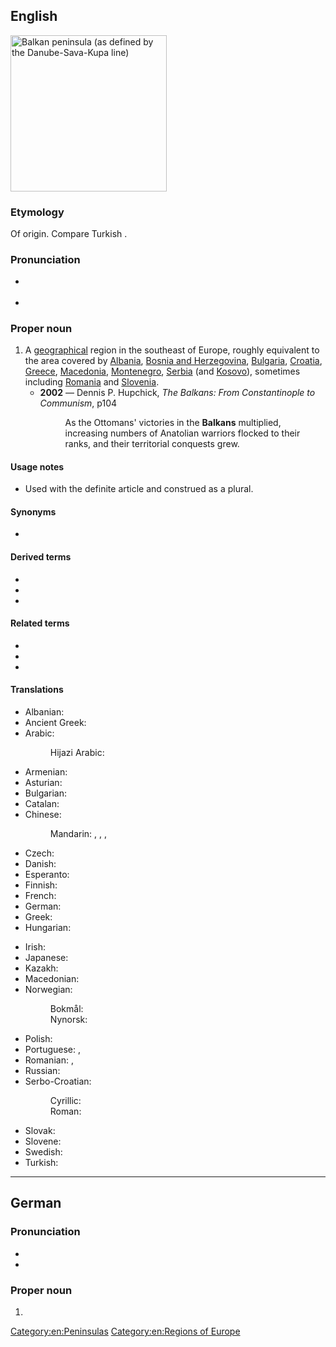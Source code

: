 ==English==
[[Image:Balkan_Peninsula.svg|thumb|250px|Balkan peninsula (as defined by the Danube-Sava-Kupa line)]]
{{wikipedia}}

===Etymology===
Of {{etyl|trk|en}} origin. Compare Turkish {{m|tr|balkan||wooded mountain range}}.

===Pronunciation===
* {{a|UK}} {{IPA|/ˈbɔːl.kənz/|/ˈbɒl.kənz/|lang=en}}
* {{a|US}} {{IPA|/ˈbɑl.kənz/|/ˈbɔl.kənz/|lang=en}}

===Proper noun===
{{en-proper noun}}

# A [[geographical]] region in the southeast of Europe, roughly equivalent to the area covered by [[Albania]], [[Bosnia and Herzegovina]], [[Bulgaria]], [[Croatia]], [[Greece]], [[Macedonia]], [[Montenegro]], [[Serbia]] (and [[Kosovo]]), sometimes  including [[Romania]] and [[Slovenia]].
#* '''2002''' — Dennis P. Hupchick, ''The Balkans: From Constantinople to Communism'', p104
#*: As the Ottomans' victories in the '''Balkans''' multiplied, increasing numbers of Anatolian warriors flocked to their ranks, and their territorial conquests grew.

====Usage notes====
* Used with the definite article {{m|en|the}} and construed as a plural.

====Synonyms====
* {{sense|geographical region}} {{l|en|Balkan Peninsula}}

====Derived terms====
* {{l|en|Balkan}}
* {{l|en|Balkanism}}
* {{l|en|Balkanize}}

====Related terms====
* {{l|en|Balkanic}}
* {{l|en|Balkanian}}
* {{l|en|Paleo-Balkan}}

====Translations====
{{trans-top-also|geographical region in the southeast of Europe|Balkan Peninsula}}
* Albanian: {{t-needed|sq}}
* Ancient Greek: {{t|grc|Χερσόνησος τοῦ Αἵμου|m|sc=polytonic}}
* Arabic: {{t|ar|البَلْقَان|f}}
*: Hijazi Arabic: {{t|acw|البَلْقَان|f|tr=al-balgān)}}
* Armenian: {{t|hy|Բալկաններ}}
* Asturian: {{t|ast|Balcanes|m}}
* Bulgarian: {{t|bg|Балкани|p|sc=Cyrl}}
* Catalan: {{t|ca|Balcans|m-p}}
* Chinese:
*: Mandarin: {{t+|cmn|巴爾幹|sc=Hani}}, {{t+|cmn|巴尔干|tr=Bā'ěrgàn|sc=Hani}}, {{t+|cmn|巴爾幹半島|sc=Hani}}, {{t+|cmn|巴尔干半岛|tr=Bā'ěrgàn bàndǎo|sc=Hani}}
* Czech: {{t+|cs|Balkán|m}}
* Danish: {{t|da|Balkan}}
* Esperanto: {{t|eo|Balkanio}}
* Finnish: {{t+|fi|Balkan}}
* French: {{t+|fr|Balkans|m}}
* German: {{t+|de|Balkan|m}}
* Greek: {{t+|el|Βαλκάνια|n-p}}
* Hungarian: {{t+|hu|Balkán}}
{{trans-mid}}
* Irish: {{t|ga|Balcáin|m-p|alt=na Balcáin}}
* Japanese: {{t|ja|バルカン半島|tr=[[Barukan hantō]]|sc=Jpan}}
* Kazakh: {{t|kk|Балқандар|p}}
* Macedonian: {{t|mk|Балкан|m}}
* Norwegian:
*: Bokmål: {{t|nb|Balkan}}
*: Nynorsk: {{t|nn|Balkan}}
* Polish: {{t+|pl|Bałkany}}
* Portuguese: {{t|pt|Balcãs|m-p}}, {{t|pt|Bálcãs|m-p}}
* Romanian: {{t|ro|Balcani|m-p}}, {{t|ro|Peninsula Balcanică|f}}
* Russian: {{t+|ru|Балка́ны|m-p}}
* Serbo-Croatian:
*: Cyrillic: {{t|sh|Балкан|m|sc=Cyrl}}
*: Roman: {{t+|sh|Balkan|m|sc=Latn}}
* Slovak: {{t|sk|Balkán|m}}
* Slovene: {{t+|sl|Balkán|m}}
* Swedish: {{t|sv|Balkan}}
* Turkish: {{t+|tr|Balkanlar|p}}
{{trans-bottom}}

[[Category:en:Peninsulas]]
[[Category:en:Regions of Europe]]

----

==German==

===Pronunciation===
* {{IPA|/ˈbalkaːns/|lang=de}}
* {{hyphenation|Bal|kans|lang=de}}

===Proper noun===
{{head|de|proper noun form}}

# {{inflection of|Balkan||gen|s|lang=de}}